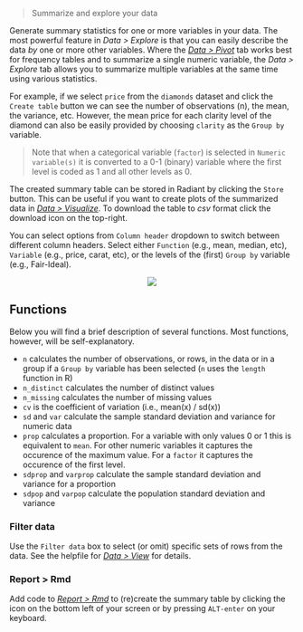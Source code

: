 > Summarize and explore your data

Generate summary statistics for one or more variables in your data. The most powerful feature in _Data > Explore_ is that you can easily describe the data _by_ one or more other variables. Where the <a href="https://radiant-rstats.github.io/docs/data/pivot.html" target="_blank">_Data > Pivot_</a> tab works best for frequency tables and to summarize a single numeric variable, the _Data > Explore_ tab allows you to summarize multiple variables at the same time using various statistics.

For example, if we select `price` from the `diamonds` dataset and click the `Create table` button we can see the number of observations (n), the mean, the variance, etc. However, the mean price for each clarity level of the diamond can also be easily provided by choosing `clarity` as the `Group by` variable.

> Note that when a categorical variable (`factor`) is selected in `Numeric variable(s)` it is converted to a 0-1 (binary) variable where the first level is coded as 1 and all other levels as 0.

The created summary table can be stored in Radiant by clicking the `Store` button. This can be useful if you want to create plots of the summarized data in <a href="https://radiant-rstats.github.io/docs/data/visualize.html" target="_blank">_Data > Visualize_</a>. To download the table to _csv_ format click the download icon on the top-right.

You can select options from `Column header` dropdown to switch between different column headers. Select either `Function` (e.g., mean, median, etc), `Variable` (e.g., price, carat, etc), or the levels of the (first) `Group by` variable (e.g., Fair-Ideal).

<p align="center"><img src="https://radiant-rstats.github.io/docs/data/figures/explore.png"></p>

## Functions

Below you will find a brief description of several functions. Most functions, however, will be self-explanatory.

* `n` calculates the number of observations, or rows, in the data or in a group if a `Group by` variable has been selected (`n` uses the `length` function in R)
* `n_distinct` calculates the number of distinct values
* `n_missing` calculates the number of missing values
* `cv` is the coefficient of variation (i.e., mean(x) / sd(x))
* `sd` and `var` calculate the sample standard deviation and variance for numeric data
* `prop` calculates a proportion. For a variable with only values 0 or 1 this is equivalent to `mean`. For other numeric variables it captures the occurence of the maximum value.
For a `factor` it captures the occurence of the first level. 
* `sdprop` and `varprop` calculate the sample standard deviation and variance for a proportion
* `sdpop` and `varpop` calculate the population standard deviation and variance

### Filter data

Use the `Filter data` box to select (or omit) specific sets of rows from the data. See the helpfile for <a href="https://radiant-rstats.github.io/docs/data/view.html" target="_blank">_Data > View_</a> for details.

### Report > Rmd

Add code to <a href="https://radiant-rstats.github.io/docs/data/report.html" target="_blank">_Report > Rmd_</a> to (re)create the summary table by clicking the <i title="report results" class="fa fa-edit"></i> icon on the bottom left of your screen or by pressing `ALT-enter` on your keyboard.

